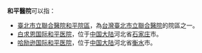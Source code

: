'''和平醫院'''可以指：
*[[臺北市立聯合醫院和平院區|臺北市立聯合醫院和平院區]]，為[[台灣|台灣]][[臺北市立聯合醫院|臺北市立聯合醫院]]的院區之一。
*[[白求恩国际和平医院|白求恩国际和平医院]]，位于[[中国大陆|中国大陆]]河北省[[石家庄|石家庄]]市。
*[[哈励逊国际和平医院|哈励逊国际和平医院]]，位于[[中国大陆|中国大陆]]河北省[[衡水|衡水]]市。

{{disambiguation|CAT=四字醫院消歧義}}